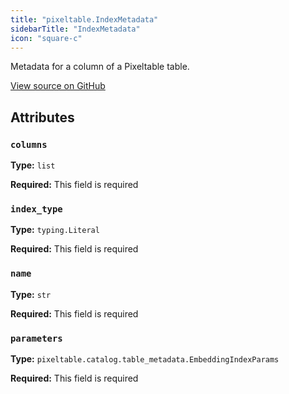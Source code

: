 ```yaml
---
title: "pixeltable.IndexMetadata"
sidebarTitle: "IndexMetadata"
icon: "square-c"
---
```


Metadata for a column of a Pixeltable table.


<a href="https://github.com/pixeltable/pixeltable/blob/main/pixeltable/catalog/table_metadata.py#L31" target="_blank">View source on GitHub</a>

## Attributes

### `columns`

**Type:** `list`

**Required:** This field is required

### `index_type`

**Type:** `typing.Literal`

**Required:** This field is required

### `name`

**Type:** `str`

**Required:** This field is required

### `parameters`

**Type:** `pixeltable.catalog.table_metadata.EmbeddingIndexParams`

**Required:** This field is required

